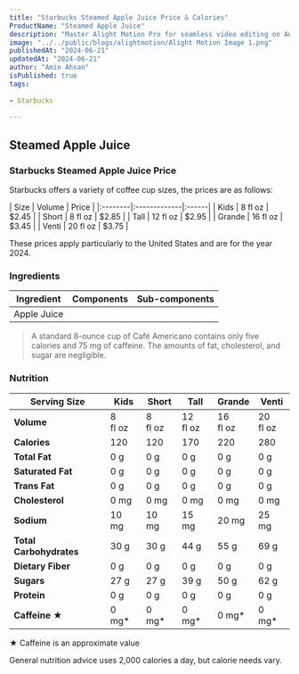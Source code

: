 ```yaml
---
title: "Starbucks Steamed Apple Juice Price & Calories"
ProductName: "Steamed Apple Juice" 
description: "Master Alight Motion Pro for seamless video editing on Android, iOS, and Tablets with our ultimate guide, unlocking advanced features and elevating your skills in 2024!"
image: "../../public/blogs/alightmotion/Alight Motion Image 1.png"
publishedAt: "2024-06-21"
updatedAt: "2024-06-21"
author: "Amin Ahsan"
isPublished: true
tags:
 
- Starbucks
      
---
```

 
## Steamed Apple Juice 

### Starbucks Steamed Apple Juice Price

Starbucks offers a variety of coffee cup sizes, the prices are as follows:

<div style={{width:"300px"}}>
| Size    | Volume       | Price |
|:--------|:-------------|:------|
| Kids    | 8 fl oz      | $2.45 |
| Short   | 8 fl oz      | $2.85 |
| Tall    | 12 fl oz     | $2.95 |
| Grande  | 16 fl oz     | $3.45 |
| Venti   | 20 fl oz     | $3.75 |
</div>

These prices apply particularly to the United States and are for the year 2024.



<style jsx>{`
  .table-container {
    overflow-x: auto;
    position: relative;
  }
  .table-container table {
    border-collapse: collapse;
    width: 30%;
  }
  .table-container th,
  .table-container td {
    border: 1px solid #ddd;
    padding: 2px;
    min-width: 30px;
    font-size: 11px;
  }
  .table-container th:first-child,
  .table-container td:first-child {
    position: sticky;
    left: 0;
    background-color: white;
    z-index: 1;
  }
  @media (max-width: 768px) {
    .table-container th:not(:first-child),
    .table-container td:not(:first-child) {
      min-width: 50px;
    }
  }
`}</style>


### Ingredients

| Ingredient               | Components                         | Sub-components         |
|--------------------------|------------------------------------|------------------------|
| Apple Juice              |                                    |                        |

> A standard 8-ounce cup of Café Americano contains only five calories and 75 mg of caffeine. The amounts of fat, cholesterol, and sugar are negligible.

### Nutrition

| Serving Size      | Kids        | Short       | Tall        | Grande      | Venti       |
|-------------------|-------------|-------------|-------------|-------------|-------------|
| **Volume**        |8 <br/> fl oz|8 <br/> fl oz|12 <br/>fl oz|16 <br/>fl oz|20 <br/>fl oz|
| **Calories**      | 120         | 120         | 170         | 220         | 280         |
| **Total Fat**     | 0 g         | 0 g         | 0 g         | 0 g         | 0 g         |
| **Saturated Fat** | 0 g         | 0 g         | 0 g         | 0 g         | 0 g         |
| **Trans Fat**     | 0 g         | 0 g         | 0 g         | 0 g         | 0 g         |
| **Cholesterol**   | 0 mg        | 0 mg        | 0 mg        | 0 mg        | 0 mg        |
| **Sodium**        | 10 mg       | 10 mg       | 15 mg       | 20 mg       | 25 mg       |
| **Total Carbohydrates** | 30 g  | 30 g        | 44 g        | 55 g        | 69 g        |
| **Dietary Fiber** | 0 g         | 0 g         | 0 g         | 0 g         | 0 g         |
| **Sugars**        | 27 g        | 27 g        | 39 g        | 50 g        | 62 g        |
| **Protein**       | 0 g         | 0 g         | 0 g         | 0 g         | 0 g         |
| **Caffeine ★**    | 0 mg*       | 0 mg*       | 0 mg*       | 0 mg*       | 0 mg*       |


★ Caffeine is an approximate value

General nutrition advice uses 2,000 calories a day, but calorie needs vary. 